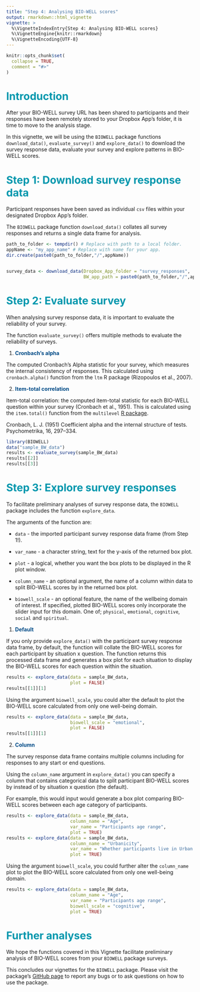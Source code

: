 ```yaml
---
title: "Step 4: Analysing BIO-WELL scores"
output: rmarkdown::html_vignette
vignette: >
  %\VignetteIndexEntry{Step 4: Analysing BIO-WELL scores}
  %\VignetteEngine{knitr::rmarkdown}
  %\VignetteEncoding{UTF-8}
---
```


```r
knitr::opts_chunk$set(
  collapse = TRUE,
  comment = "#>"
)
```

# <span style="color:#0097AD;">Introduction</span>

After your BIO-WELL survey URL has been shared to participants and their
responses have been remotely stored to your Dropbox App's folder, it is time to
move to the analysis stage.

In this vignette, we will be using the `BIOWELL` package functions
`download_data()`, `evaluate_survey()` and `explore_data()` to download the
survey response data, evaluate your survey and explore patterns in BIO-WELL
scores.


# <span style="color:#0097AD;">Step 1: Download survey response data</span>

Participant responses have been saved as individual `csv` files within your
designated Dropbox App's folder.

The `BIOWELL` package function `download_data()` collates all survey responses
and returns a single data frame for analysis.

```r
path_to_folder <- tempdir() # Replace with path to a local folder. 
appName <- "my_app_name" # Replace with name for your app. 
dir.create(paste0(path_to_folder,"/",appName)) 


survey_data <- download_data(Dropbox_App_folder = "survey_responses",
                             BW_app_path = paste0(path_to_folder,"/",appName))

```

# <span style="color:#0097AD;">Step 2: Evaluate survey </span>

When analysing survey response data, it is important to evaluate the reliability
of your survey.  

The function `evaluate_survey()` offers multiple methods to evaluate the
reliability of surveys.

1) **<span style="color:#004A86;">Cronbach's alpha</span>**

The computed Cronbach's Alpha statistic for your survey,
which measures the internal consistency of responses. This calculated using
`cronbach.alpha()` function from the `ltm` R package (Rizopoulos et al.,
2007).

2) **<span style="color:#004A86;">Item-total correlation</span>**

Item-total correlation: the computed item-total statistic for each BIO-WELL
question within your survey (Cronbach et al., 1951). This is calculated using
the `item.total()` function from the `multilevel` [R
package](https://CRAN.R-project.org/package=multilevel).

Cronbach, L. J. (1951) Coefficient alpha and the internal structure of tests.
Psychometrika, 16, 297–334.
```r
library(BIOWELL)
data("sample_BW_data")
results <- evaluate_survey(sample_BW_data)
results[[2]]
results[[3]]
```

# <span style="color:#0097AD;">Step 3: Explore survey responses</span>

To facilitate preliminary analyses of survey response data, the `BIOWELL`
package includes the function `explore_data`.

The arguments of the function are:

+ `data` - the imported participant survey response data frame (from Step 1!).

+ `var_name` - a character string, text for the y-axis of the returned box plot.

+ `plot`  - a logical, whether you want the box plots to be displayed in the R
plot window.

+ `column_name` - an optional argument, the name of a column within data to
split BIO-WELL scores by in the returned box plot.

+ `biowell_scale` - an optional feature, the name of the wellbeing domain of
interest. If specified, plotted BIO-WELL scores only incorporate the slider
input for this domain. One of; `physical`, `emotional`, `cognitive`, `social`
and `spiritual`.


1) **<span style="color:#004A86;">Default</span>**

If you only provide `explore_data()` with the participant survey response data
frame, by default, the function will collate the BIO-WELL scores for each
participant by situation x question. The function returns this processed data
frame and generates a box plot for each situation to display the BIO-WELL scores
for each question within the situation.

```r
results <- explore_data(data = sample_BW_data,
                        plot = FALSE)
results[[1]][1]
```

Using the argument `biowell_scale`, you could alter the default to plot the
BIO-WELL score calculated from only one well-being domain.


```r
results <- explore_data(data = sample_BW_data,
                        biowell_scale = "emotional",
                        plot = FALSE)
results[[1]][1]
```

2) **<span style="color:#004A86;">Column</span>**

The survey response data frame contains multiple columns including for responses
to any start or end questions.

Using the `column_name` argument in `explore_data()` you can specify a column
that contains categorical data to split participant BIO-WELL scores by instead
of by situation x question (the default).

For example, this would input would generate a box plot comparing BIO-WELL
scores between each age category of participants.

```r
results <- explore_data(data = sample_BW_data,
                        column_name = "Age",
                        var_name = "Participants age range",
                        plot = TRUE)
results <- explore_data(data = sample_BW_data,
                        column_name = "Urbanicity",
                        var_name = "Whether participants live in Urban or Rural areas",
                        plot = TRUE)
```


Using the argument `biowell_scale`, you could further alter the `column_name`
plot to plot the BIO-WELL score calculated from only one well-being domain.


```r
results <- explore_data(data = sample_BW_data,
                        column_name = "Age",
                        var_name = "Participants age range",
                        biowell_scale = "cognitive",
                        plot = TRUE)
```

# <span style="color:#0097AD;">Further analyses</span>

We hope the functions covered in this Vignette facilitate preliminary analysis
of BIO-WELL scores from your `BIOWELL` package surveys.

This concludes our vignettes for the `BIOWELL` package. Please visit the
package's [GitHub page](https://github.com/r-a-dobson/BIOWELL) to report any
bugs or to ask questions on how to use the package.


